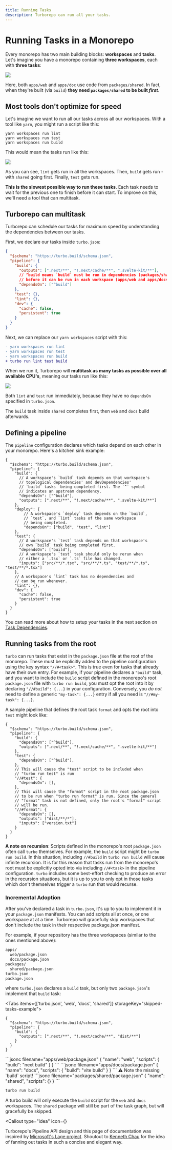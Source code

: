 ```yaml
---
title: Running Tasks
description: Turborepo can run all your tasks.
---
```



# Running Tasks in a Monorepo

Every monorepo has two main building blocks: **workspaces** and **tasks**. Let's imagine you have a monorepo containing **three workspaces**, each with **three tasks**:

![](/images/docs/your-monorepo-excalidraw.png)

Here, both `apps/web` and `apps/doc` use code from `packages/shared`. In fact, when they're built (via `build`) **they need `packages/shared` to be built _first_**.

## Most tools don't optimize for speed

Let's imagine we want to run all our tasks across all our workspaces. With a tool like `yarn`, you might run a script like this:

```
yarn workspaces run lint
yarn workspaces run test
yarn workspaces run build
```

This would mean the tasks run like this:

![](/images/docs/yarn-workspaces-excalidraw.png)

As you can see, `lint` gets run in all the workspaces. Then, `build` gets run - with `shared` going first. Finally, `test` gets run.

**This is the slowest possible way to run these tasks**. Each task needs to wait for the previous one to finish before it can start. To improve on this, we'll need a tool that can multitask.

## Turborepo can multitask

Turborepo can schedule our tasks for maximum speed by understanding the dependencies between our tasks.

First, we declare our tasks inside `turbo.json`:

```json
{
  "$schema": "https://turbo.build/schema.json",
  "pipeline": {
    "build": {
      "outputs": [".next/**", "!.next/cache/**", ".svelte-kit/**"],
      // ^build means `build` must be run in dependencies (packages/shared)
      // before it can be run in each workspace (apps/web and apps/docs)
      "dependsOn": ["^build"]
    },
    "test": {},
    "lint": {},
    "dev": {
      "cache": false,
      "persistent": true
    }
  }
}
```

Next, we can replace our `yarn workspaces` script with this:

```diff
- yarn workspaces run lint
- yarn workspaces run test
- yarn workspaces run build
+ turbo run lint test build
```

When we run it, Turborepo will **multitask as many tasks as possible over all available CPU's**, meaning our tasks run like this:

![](/images/docs/turborepo-excalidraw.png)

Both `lint` and `test` run immediately, because they have no `dependsOn` specified in `turbo.json`.

The `build` task inside `shared` completes first, then `web` and `docs` build afterwards.

## Defining a pipeline

The `pipeline` configuration declares which tasks depend on each other in your
monorepo. Here's a kitchen sink example:

```jsonc filename="turbo.json"
{
  "$schema": "https://turbo.build/schema.json",
  "pipeline": {
    "build": {
      // A workspace's `build` task depends on that workspace's
      // topological dependencies' and devDependencies'
      // `build` tasks  being completed first. The `^` symbol
      // indicates an upstream dependency.
      "dependsOn": ["^build"],
      "outputs": [".next/**", "!.next/cache/**", ".svelte-kit/**"]
    },
    "deploy": {
        // A workspace's `deploy` task depends on the `build`,
        // `test`, and `lint` tasks of the same workspace
        // being completed.
        "dependsOn": ["build", "test", "lint"]
    },
    "test": {
      // A workspace's `test` task depends on that workspace's
      // own `build` task being completed first.
      "dependsOn": ["build"],
      // A workspace's `test` task should only be rerun when
      // either a `.tsx` or `.ts` file has changed.
      "inputs": ["src/**/*.tsx", "src/**/*.ts", "test/**/*.ts", "test/**/*.tsx"]
    },
    // A workspace's `lint` task has no dependencies and
    // can be run whenever.
    "lint": {},
    "dev": {
      "cache": false,
      "persistent": true
    }
  }
}
```

You can read more about how to setup your tasks in the next section on [Task Dependencies](/repo/docs/core-concepts/monorepos/task-dependencies).

## Running tasks from the root

`turbo` can run tasks that exist in the `package.json` file at the root of the monorepo.
These must be explicitly added to the pipeline configuration using the key syntax `"//#<task>"`. This is
true even for tasks that already have their own entry. For example, if your pipeline declares a `"build"` task,
and you want to include the `build` script defined in the monorepo's root `package.json` file with
`turbo run build`, you must opt the root into it by declaring `"//#build": {...}` in your configuration.
Conversely, you _do not_ need to define a generic `"my-task": {...}` entry if all you need is `"//#my-task": {...}`.

A sample pipeline that defines the root task `format` and opts the root into `test` might look like:

```jsonc filename="turbo.json"
{
  "$schema": "https://turbo.build/schema.json",
  "pipeline": {
    "build": {
      "dependsOn": ["^build"],
      "outputs": [".next/**", "!.next/cache/**", ".svelte-kit/**"]
    },
    "test": {
      "dependsOn": ["^build"],
    },
    // This will cause the "test" script to be included when
    // "turbo run test" is run
    "//#test": {
      "dependsOn": [],
    },
    // This will cause the "format" script in the root package.json
    // to be run when "turbo run format" is run. Since the general
    // "format" task is not defined, only the root's "format" script
    // will be run.
    "//#format": {
      "dependsOn": [],
      "outputs": ["dist/**/*"],
      "inputs": ["version.txt"]
    }
  }
}
```

**A note on recursion**: Scripts defined in the monorepo's root `package.json` often call `turbo` themselves.
For example, the `build` script might be `turbo run build`. In this situation, including `//#build` in
`turbo run build` will cause infinite recursion. It is for this reason that tasks run from the monorepo's root must
be explicitly opted into via including `//#<task>` in the pipeline configuration. `turbo` includes
some best-effort checking to produce an error in the recursion situations, but it is up to you to only
opt in those tasks which don't themselves trigger a `turbo` run that would recurse.

### Incremental Adoption

After you've declared a task in `turbo.json`, it's up to you to implement it in
your `package.json` manifests. You can add scripts all at once, or one workspace
at at a time. Turborepo will gracefully skip workspaces that don't include the
task in their respective package.json manifest.

For example, if your repository has the three workspaces (similar to the ones mentioned above):

```bash
apps/
  web/package.json
  docs/package.json
packages/
  shared/package.json
turbo.json
package.json
```

where `turbo.json` declares a `build` task, but only two `package.json`'s implement that `build`
task:

<Tabs items={['turbo.json', 'web', 'docs', 'shared']} storageKey="skipped-tasks-example">
  <Tab>
  ```jsonc filename="turbo.json"
  {
    "$schema": "https://turbo.build/schema.json",
    "pipeline": {
      "build": {
        "outputs": [".next/**", "!.next/cache/**", "dist/**"]
      }
    }
  }
  ```
  </Tab>
  <Tab>
   ```jsonc filename="apps/web/package.json"
  {
    "name": "web",
    "scripts": {
      "build": "next build"
    }
  }
  ```
  </Tab>
  <Tab>
   ```jsonc filename="apps/docs/package.json"
  {
    "name": "docs",
    "scripts": {
      "build": "vite build"
    }
  }
  ```
  </Tab>
  <Tab>
  ⚠️ Note the missing `build` script!
   ```jsonc filename="packages/shared/package.json"
  {
    "name": "shared",
    "scripts": {}
  }
  ```
  </Tab>
</Tabs>

```bash
turbo run build
```

A turbo build will only execute the `build` script for the `web` and `docs` workspaces. The
`shared` package will still be part of the task graph, but will gracefully be skipped.

<Callout
  type="idea"
  icon={<HeartIcon className="h-5 w-5 mt-1 text-gray-400" aria-hidden="true" />}
>
  Turborepo's Pipeline API design and this page of documentation was inspired by
  [Microsoft's Lage
  project](https://microsoft.github.io/lage/docs/Tutorial/pipeline#defining-a-pipeline).
  Shoutout to [Kenneth Chau](https://twitter.com/kenneth_chau) for the idea of
  fanning out tasks in such a concise and elegant way.
</Callout>
